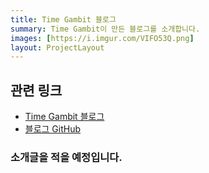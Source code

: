 ```yaml
---
title: Time Gambit 블로그
summary: Time Gambit이 만든 블로그를 소개합니다.
images: [https://i.imgur.com/VIFO53Q.png]
layout: ProjectLayout
---
```


## 관련 링크

* [Time Gambit 블로그](/)
* [블로그 GitHub](https://github.com/jintak0401/timegambit-blog)

### 소개글을 적을 예정입니다.
